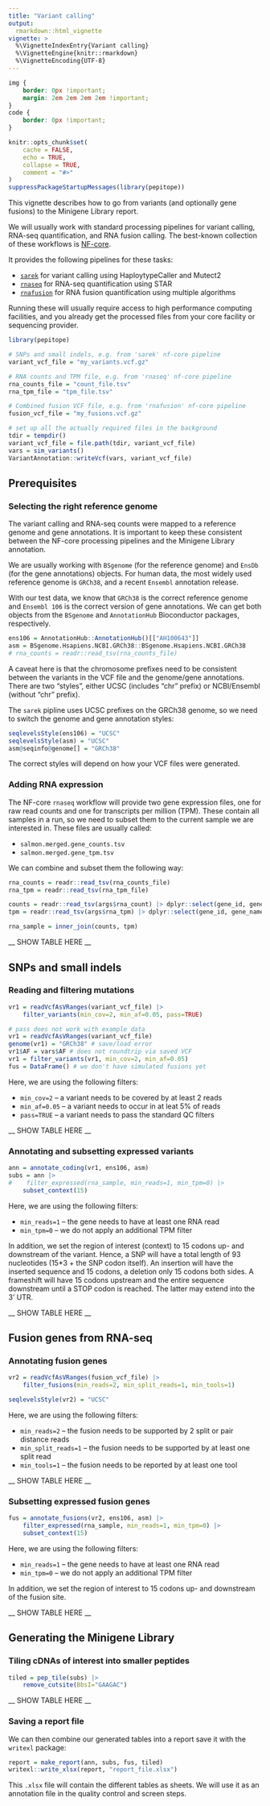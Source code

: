 ```yaml
---
title: "Variant calling"
output:
  rmarkdown::html_vignette
vignette: >
  %\VignetteIndexEntry{Variant calling}
  %\VignetteEngine{knitr::rmarkdown}
  %\VignetteEncoding{UTF-8}
---
```


```css
img {
    border: 0px !important;
    margin: 2em 2em 2em 2em !important;
}
code {
    border: 0px !important;
}
```

```r
knitr::opts_chunk$set(
    cache = FALSE,
    echo = TRUE,
    collapse = TRUE,
    comment = "#>"
)
suppressPackageStartupMessages(library(pepitope))
```

This vignette describes how to go from variants (and optionally gene fusions) to
the Minigene Library report.

We will usually work with standard processing pipelines for variant calling,
RNA-seq quantification, and RNA fusion calling. The best-known collection of
these workflows is [NF-core](https://nf-co.re/).

It provides the following pipelines for these tasks:

* [`sarek`](https://nf-co.re/sarek/) for variant calling using HaploytypeCaller and Mutect2
* [`rnaseq`](https://nf-co.re/rnaseq/) for RNA-seq quantification using STAR
* [`rnafusion`](https://nf-co.re/rnafusion/) for RNA fusion quantification using multiple algorithms

Running these will usually require access to high performance computing
facilities, and you already get the processed files from your core facility
or sequencing provider.

```r
library(pepitope)

# SNPs and small indels, e.g. from 'sarek' nf-core pipeline
variant_vcf_file = "my_variants.vcf.gz"

# RNA counts and TPM file, e.g. from 'rnaseq' nf-core pipeline
rna_counts_file = "count_file.tsv"
rna_tpm_file = "tpm_file.tsv"

# Combined fusion VCF file, e.g. from 'rnafusion' nf-core pipeline
fusion_vcf_file = "my_fusions.vcf.gz"
```

```r
# set up all the actually required files in the background
tdir = tempdir()
variant_vcf_file = file.path(tdir, variant_vcf_file)
vars = sim_variants()
VariantAnnotation::writeVcf(vars, variant_vcf_file)
```

Prerequisites
-------------

### Selecting the right reference genome

The variant calling and RNA-seq counts were mapped to a reference genome and
gene annotations. It is important to keep these consistent between the NF-core
processing pipelines and the Minigene Library annotation.

We are usually working with `BSgenome` (for the reference genome) and `EnsDb`
(for the gene annotations) objects. For human data, the most widely used
reference genome is `GRCh38`, and a recent `Ensembl` annotation release.

With our test data, we know that `GRCh38` is the correct reference genome and
`Ensembl 106` is the correct version of gene annotations. We can get both
objects from the `BSgenome` and `AnnotationHub` Bioconductor packages, respectively.

```r
ens106 = AnnotationHub::AnnotationHub()[["AH100643"]]
asm = BSgenome.Hsapiens.NCBI.GRCh38::BSgenome.Hsapiens.NCBI.GRCh38
# rna_counts = readr::read_tsv(rna_counts_file)
```

A caveat here is that the chromosome prefixes need to be consistent between the
variants in the VCF file and the genome/gene annotations. There are two
"styles", either UCSC (includes "chr" prefix) or NCBI/Ensembl (without "chr"
prefix).

The `sarek` pipline uses UCSC prefixes on the GRCh38 genome, so we need to switch
the genome and gene annotation styles:

```r
seqlevelsStyle(ens106) = "UCSC"
seqlevelsStyle(asm) = "UCSC"
asm@seqinfo@genome[] = "GRCh38"
```

The correct styles will depend on how your VCF files were generated.

### Adding RNA expression

The NF-core `rnaseq` workflow will provide two gene expression files, one for
raw read counts and one for transcripts per million (TPM). These contain all
samples in a run, so we need to subset them to the current sample we are
interested in. These files are usually called:

* `salmon.merged.gene_counts.tsv`
* `salmon.merged.gene_tpm.tsv`

We can combine and subset them the following way:

```r
rna_counts = readr::read_tsv(rna_counts_file)
rna_tpm = readr::read_tsv(rna_tpm_file)

counts = readr::read_tsv(args$rna_count) |> dplyr::select(gene_id, gene_name, count=SAMPLE)
tpm = readr::read_tsv(args$rna_tpm) |> dplyr::select(gene_id, gene_name, tpm=SAMPLE)

rna_sample = inner_join(counts, tpm)
```

__ SHOW TABLE HERE __

SNPs and small indels
---------------------

### Reading and filtering mutations

```r
vr1 = readVcfAsVRanges(variant_vcf_file) |>
    filter_variants(min_cov=2, min_af=0.05, pass=TRUE)
```
```r
# pass does not work with example data
vr1 = readVcfAsVRanges(variant_vcf_file)
genome(vr1) = "GRCh38" # save/load error
vr1$AF = vars$AF # does not roundtrip via saved VCF
vr1 = filter_variants(vr1, min_cov=2, min_af=0.05)
fus = DataFrame() # we don't have simulated fusions yet
```

Here, we are using the following filters:

* `min_cov=2` -- a variant needs to be covered by at least 2 reads
* `min_af=0.05` -- a variant needs to occur in at leat 5% of reads
* `pass=TRUE` -- a variant needs to pass the standard QC filters

__ SHOW TABLE HERE __

### Annotating and subsetting expressed variants

```r
ann = annotate_coding(vr1, ens106, asm)
subs = ann |>
#    filter_expressed(rna_sample, min_reads=1, min_tpm=0) |>
    subset_context(15)
```

Here, we are using the following filters:

* `min_reads=1` -- the gene needs to have at least one RNA read
* `min_tpm=0` -- we do not apply an additional TPM filter

In addition, we set the region of interest (context) to 15 codons up- and downstream of the
variant. Hence, a SNP will have a total length of 93 nucleotides (15*3 + the SNP codon itself).
An insertion will have the inserted sequence and 15 codons, a deletion only 15 codons both
sides. A frameshift will have 15 codons upstream and the entire sequence downstream until a
STOP codon is reached. The latter may extend into the 3' UTR.

__ SHOW TABLE HERE __

<!--
### Phasing with germline variants

```r
# not implemented yet
```
-->

Fusion genes from RNA-seq
-------------------------

### Annotating fusion genes

```r
vr2 = readVcfAsVRanges(fusion_vcf_file) |>
    filter_fusions(min_reads=2, min_split_reads=1, min_tools=1)

seqlevelsStyle(vr2) = "UCSC"
```

Here, we are using the following filters:

* `min_reads=2` -- the fusion needs to be supported by 2 split or pair distance reads
* `min_split_reads=1` -- the fusion needs to be supported by at least one split read
* `min_tools=1` -- the fusion needs to be reported by at least one tool

__ SHOW TABLE HERE __

### Subsetting expressed fusion genes

```r
fus = annotate_fusions(vr2, ens106, asm) |>
    filter_expressed(rna_sample, min_reads=1, min_tpm=0) |>
    subset_context(15)
```

Here, we are using the following filters:

* `min_reads=1` -- the gene needs to have at least one RNA read
* `min_tpm=0` -- we do not apply an additional TPM filter

In addition, we set the region of interest to 15 codons up- and downstream of the fusion site.

__ SHOW TABLE HERE __

Generating the Minigene Library
-------------------------------

### Tiling cDNAs of interest into smaller peptides

```r
tiled = pep_tile(subs) |>
    remove_cutsite(BbsI="GAAGAC")
```

__ SHOW TABLE HERE __

<!--
### Adding barcodes

```r
# this is not yet implemented
```

__ SHOW TABLE HERE __
-->

### Saving a report file

We can then combine our generated tables into a report save it with the
`writexl` package:

```r
report = make_report(ann, subs, fus, tiled)
writexl::write_xlsx(report, "report_file.xlsx")
```

This `.xlsx` file will contain the different tables as sheets. We will use it 
as an annotation file in the quality control and screen steps.
